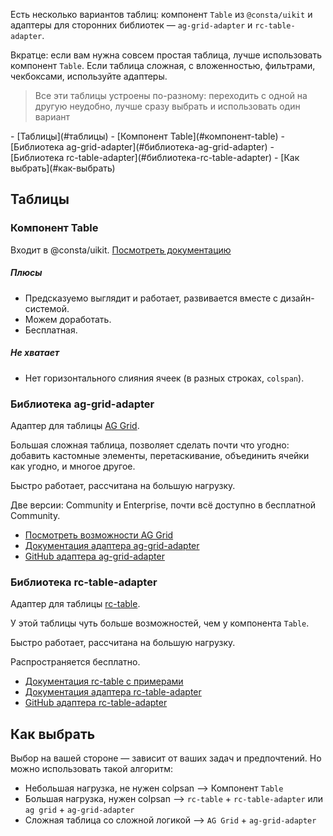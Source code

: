 
Есть несколько вариантов таблиц: компонент `Table` из `@consta/uikit` и
адаптеры для сторонних библиотек — `ag-grid-adapter` и `rc-table-adapter`.

Вкратце: если вам нужна совсем простая таблица, лучше использовать компонент `Table`.
Если таблица сложная, с вложенностью, фильтрами, чекбоксами, используйте адаптеры.

> Все эти таблицы устроены по-разному: переходить с одной на другую неудобно,
> лучше сразу выбрать и использовать один вариант

<MdxMenu>
  - [Таблицы](#таблицы) - [Компонент Table](#компонент-table) - [Библиотека
  ag-grid-adapter](#библиотека-ag-grid-adapter) - [Библиотека
  rc-table-adapter](#библиотека-rc-table-adapter) - [Как выбрать](#как-выбрать)
</MdxMenu>

## Таблицы

### Компонент Table

Входит в @consta/uikit. [Посмотреть документацию](##LIBS.STAND/stand:uikit-components-table-stable)

##### Плюсы

- Предсказуемо выглядит и работает, развивается вместе с дизайн-системой.
- Можем доработать.
- Бесплатная.

##### Не хватает

- Нет горизонтального слияния ячеек (в разных строках, `colspan`).

### Библиотека ag-grid-adapter

Адаптер для таблицы [AG Grid](https://www.ag-grid.com/react-data-grid/getting-started/).

Большая сложная таблица, позволяет сделать почти что угодно:
добавить кастомные элементы, перетаскивание, объединить ячейки как угодно,
и многое другое.

Быстро работает, рассчитана на большую нагрузку.

Две версии: Community и Enterprise, почти всё доступно в бесплатной Community.

- [Посмотреть возможности AG Grid](https://www.ag-grid.com/react-data-grid/licensing/#feature-comparison)
- [Документация адаптера ag-grid-adapter](https://ag-grid-adapter.consta.design/libs/ag-grid-adapter)
- [GitHub адаптера ag-grid-adapter](https://github.com/consta-design-system/ag-grid-adapter)

### Библиотека rc-table-adapter

Адаптер для таблицы [rc-table](https://github.com/react-component/table).

У этой таблицы чуть больше возможностей, чем у компонента `Table`.

Быстро работает, рассчитана на большую нагрузку.

Распространяется бесплатно.

- [Документация rc-table с примерами](https://table-react-component.vercel.app/)
- [Документация адаптера rc-table-adapter](https://rc-table-adapter.consta.design/)
- [GitHub адаптера rc-table-adapter](https://github.com/consta-design-system/rc-table-adapter)

## Как выбрать

Выбор на вашей стороне — зависит от ваших задач и предпочтений. Но можно использовать такой алгоритм:

- Небольшая нагрузка, не нужен colpsan —> Компонент `Table`
- Большая нагрузка, нужен colpsan —> `rc-table` + `rc-table-adapter` или `ag grid` + `ag-grid-adapter`
- Сложная таблица со сложной логикой —> `AG Grid` + `ag-grid-adapter`
